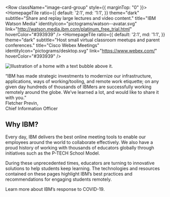 
<Row className="image-card-group" style={{ marginTop: "0" }}>
<Column colLg={4} colMd={4} noGutterSm>
    <HomepageTile
      ratio={{ default: '2:1', md: '1:1', }}
      theme="dark"
      subtitle="Share and replay large lectures and video content."
      title="IBM Watson Media"
      identityIcon="pictograms/watson--avatar.svg"
      link="http://watson.media.ibm.com/platinum_free_trial.html"
      hoverColor="#393939"
    />
</Column>
<Column colLg={4} colMd={4} noGutterSm>
    <HomepageTile
      ratio={{ default: '2:1', md: '1:1', }}
      theme="dark"
      subtitle="Host small virtual classroom meetups and parent conferences."
      title="Cisco Webex Meetings"
      identityIcon="pictograms/desktop.svg"
      link="https://www.webex.com/"
      hoverColor="#393939"
    />
</Column>
<Column className="bx--row" colMd={4} colLg={4} noGutterSm  className="first-card">
  <HomepageTile
    ratio="2:1"
    theme="teal"
    title="Tools and resources"
    actionIcon="arrowRight"
    link="/tools-and-resources/overview"
    hoverColor="#004144"
    iconColor="light"
  />
</Column>
</Row>

<div className="bx--row" style={{ marginTop: "0" }}>
<Column colMd={4} colLg={4} noGutterSm>
    <HomepageTile
      ratio={{ default: '2:1', md: '1:1', }}
      theme="dark"
      subtitle="Access our free online learning resources to explore new ideas, topics and careers."
      title="IBM Online Events and Learning"
      identityIcon="pictograms/group.svg"
      link="https://www.ibm.com/skills/students/"
      hoverColor="#393939"
    />
</Column>
<Column colLg={4} colMd={4} noGutterSm>
    <HomepageTile
      ratio={{ default: '2:1', md: '1:1', }}
      theme="dark"
      subtitle="Explore these free tools and resources for remote learning to help keep students engaged and on track."
      title="Free IBM Resources"
      identityIcon="pictograms/bee.svg"
      link="https://www.ibm.com/remotelearning/ibmresources.html"
      hoverColor="#393939"
    />
</Column>
</div>

<div className="bx--row homepage-quote-row">
<div className="bx--col-md-4 bx--col-lg-4">
<div className="homepage-image-container">
<div>

![Illustration of a home with a text bubble above it.](/images/homepage-02.png)

</div>
</div>
</div>
<div className="bx--col-md-4 bx--col-lg-8 homepage-quote-column">

<div className="bx--type-serif homepage-quote">“IBM has made strategic investments to modernize our infrastructure, applications, ways of working/tooling, and remote work etiquette; on any given day hundreds of thousands of IBMers are successfully working remotely around the globe. We’ve learned a lot, and would like to share it with you.”</div>

<div>
<div className="bx--type-semibold bx-type-caption-01">Fletcher Previn,</div>
<div className="bx--type-caption-01">Chief Information Officer</div>
</div>

</div>
</div>

<Row>
<Column colLg={4}>

<h2 className='section-header-h2'>Why IBM?</h2>

</Column>
<Column colLg={8}>

Every day, IBM delivers the best online meeting tools to enable our employees around the world to collaborate effectively. We also have a proud history of working with thousands of educators globally through initiatives such as the P-TECH School Model.

During these unprecedented times, educators are turning to innovative solutions to help students keep learning. The technologies and resources contained on these pages highlight IBM’s best practices and recommendations for engaging students remotely.

Learn more about IBM’s response to COVID-19.

</Column>
</Row>